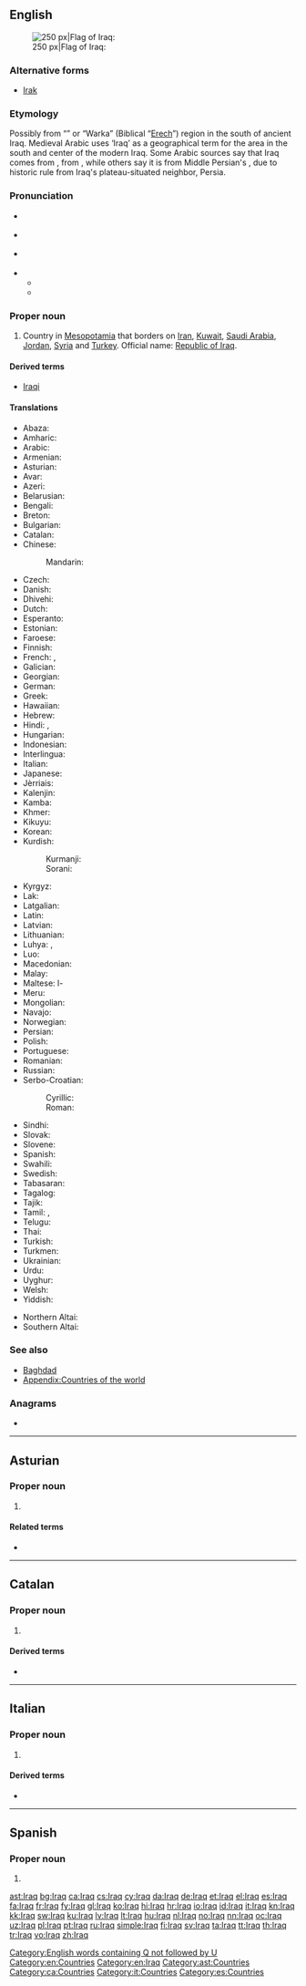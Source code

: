 {{also|İraq}}
==English==
{{wikipedia}}
[[Image:Flag of Iraq.svg|thumb|right|250 px|Flag of Iraq: {{l|ar|الله أكبر}}]]

===Alternative forms===
* [[Irak]]

===Etymology===
Possibly from {{etyl|sux|en}} “{{w|Uruk}}” or “Warka” (Biblical “[[Erech]]”) region in the south of ancient Iraq. Medieval Arabic uses ‘Iraq’ as a geographical term for the area in the south and center of the modern Iraq. Some Arabic sources say that Iraq comes from {{m|ar|عريق||deep-rooted|tr={{IPAchar|ʕaríːq}}|sc=Arab}}, from {{m|ar|عرق||root|tr={{IPAchar|ʕirq}}|sc=Arab}}, while others say it is from Middle Persian's {{m|pal|erāq||lowlands}}, due to historic rule from Iraq's plateau-situated neighbor, Persia.

===Pronunciation===
* {{a|UK}} {{IPA|/ɪˈɹɑːk/|/ɪˈɹak/|lang=en}}
* {{a|AU}} {{IPA|/ɪˈɹak/|lang=en}}
* {{a|US}} {{IPA|/ɪˈɹæk/|/ɪˈɹɑːk/|/aɪˈɹæk/|lang=en}}
* {{audio|En-us-Iraq.ogg|Audio (US)|lang=en}}
** {{rhymes|ɑːk|lang=en}}
** {{rhymes|æk|lang=en}}

===Proper noun===
{{en-proper noun}}

# Country in [[Mesopotamia]] that borders on [[Iran]], [[Kuwait]], [[Saudi Arabia]], [[Jordan]], [[Syria]] and [[Turkey]]. Official name: [[Republic of Iraq]].

====Derived terms====
* [[Iraqi]]

====Translations====
{{trans-top|country}}
* Abaza: {{t|abq|Ирак}}
* Amharic: {{t|am|ኢራቅ}}
* Arabic: {{t|ar|العراق|f|tr=al-ʿirāq}}
* Armenian: {{t|hy|Իրաք}}
* Asturian: {{t+|ast|Iraq|m}}
* Avar: {{t|av|Гӏиракъ}}
* Azeri: {{t+|az|İraq}}
* Belarusian: {{t|be|Ірак|m}}
* Bengali: {{t+|bn|ইরাক}}
* Breton: {{t|br|Iraq}}
* Bulgarian: {{t+|bg|Ира́к|m}}
* Catalan: {{t+|ca|Iraq|m}}
* Chinese:
*: Mandarin: {{t+|cmn|伊拉克|tr=Yīlàkè|sc=Hani}}
* Czech: {{t+|cs|Irák|m}}
* Danish: {{t+|da|Irak}}
* Dhivehi: {{t|dv|އިރާގް}}
* Dutch: {{t+|nl|Irak}}
* Esperanto: {{t|eo|Irako}}
* Estonian: {{t+|et|Iraak}}
* Faroese: {{t+|fo|Irak}}
* Finnish: {{t+|fi|Irak}}
* French: {{t+|fr|Iraq|m}}, {{t+|fr|Irak|m}}
* Galician: {{t+|gl|Iraq|m}}
* Georgian: {{t|ka|ერაყი}}
* German: {{t+|de|Irak|m}}
* Greek: {{t+|el|Ιράκ|n}}
* Hawaiian: {{t|haw|ʻIlaka}}
* Hebrew: {{t+|he|עיראק|tr=’irák}}
* Hindi: {{t|hi|इराक़|tr=Irāq}}, {{t|hi|इराक़|tr=Irāq}}
* Hungarian: {{t+|hu|Irak}}
* Indonesian: {{t|id|Irak}}
* Interlingua: {{t|ia|Iraq}}
* Italian: {{t+|it|Iraq|m}}
* Japanese: {{t|ja|イラク|tr=Iraku}}
* Jèrriais: {{t|roa-jer|Iraq|m}}
* Kalenjin: {{t|kln|Irak}}
* Kamba: {{t|kam|Iraki}}
* Khmer: {{t|km|អ៊ីរ៉ាក់|tr=i rak|sc=Khmr}}
* Kikuyu: {{t|ki|Irak}}
* Korean: {{t+|ko|이라크|tr=Irakeu|sc=Hang}}
* Kurdish:
*: Kurmanji: {{t+|kmr|Iraq}}
*: Sorani: {{t|ckb|عێراق|tr=ʿÊraq}}
{{trans-mid}}
* Kyrgyz: {{t|ky|Ирак}}
* Lak: {{t|lbe|Иракьул|sc=Cyrl}}
* Latgalian: {{t|ltg|Iraks|m}}
* Latin: {{t|la|Iraquia|f}}
* Latvian: {{t+|lv|Irāka}}
* Lithuanian: {{t+|lt|Irakas}}
* Luhya: {{t|luy|Irak}}, {{t|luy|Irak}}
* Luo: {{t|luo|Irak}}
* Macedonian: {{t+|mk|Ирак|m}}
* Malay: {{t|ms|Iraq}}
* Maltese: l-{{t|mt|Iraq}}
* Meru: {{t|mer|Iraki}}
* Mongolian: {{t+|mn|Ирак|sc=Cyrl}}
* Navajo: {{t|nv|Iiwááʼ}}
* Norwegian: {{t+|no|Irak}}
* Persian: {{t+|fa|عراق|tr=irāq}}
* Polish: {{t+|pl|Irak|m}}
* Portuguese: {{t+|pt|Iraque}}
* Romanian: {{t|ro|Irak|n}}
* Russian: {{t+|ru|Ира́к|m}}
* Serbo-Croatian:
*: Cyrillic: {{t|sh|Ирак|m}}
*: Roman: {{t+|sh|Irak|m}}
* Sindhi: {{t|sd|عراق|tr=irāq}}
* Slovak: {{t|sk|Irák}}
* Slovene: {{t|sl|Irák|m}}
* Spanish: {{t+|es|Irak|m}}
* Swahili: {{t+|sw|Iraki}}
* Swedish: {{t+|sv|Irak}}
* Tabasaran: {{t|tab|Иракь|sc=Cyrl}}
* Tagalog: {{t|tl|Irák}}
* Tajik: {{t|tg|Ироқ}}
* Tamil: {{t|ta|இராக்}}, {{t|ta|ஈராக்}}
* Telugu: {{t+|te|ఇరాక్}}
* Thai: {{t+|th|อิรัก|tr=ì-rák}}
* Turkish: {{t+|tr|Irak}}
* Turkmen: {{t|tk|Yrak}}
* Ukrainian: {{t+|uk|Іра́к|m}}
* Urdu: {{t|ur|عراق|tr=Irāq}}
* Uyghur: {{t|ug|ئىراق|sc=ug-Arab}}
* Welsh: {{t|cy|Irac}}
* Yiddish: {{t|yi|איראַק|tr=Irák}}
{{trans-bottom}}

{{checktrans-top}}
* Northern Altai: {{t-check|atv|Ирак|tr=Irak|sc=Cyrl}}
* Southern Altai: {{t-check|alt|Ирак|tr=Irak|sc=Cyrl}}
{{trans-bottom}}

===See also===
* [[Baghdad]]
* [[Appendix:Countries of the world]]

===Anagrams===
* {{l|en|riq'a}}

[[Category:English words containing Q not followed by U]]
[[Category:en:Countries]]
[[Category:en:Iraq]]

----

==Asturian==
{{wikipedia|lang=ast}}

===Proper noun===
{{ast-proper noun|m}}

# {{l/en|Iraq}} {{gloss|country}}

====Related terms====
* {{l|ast|iraquí}}
[[Category:ast:Countries]]

----

==Catalan==
{{wikipedia|lang=ca}}

===Proper noun===
{{ca-proper noun|m}}

# {{l|en|Iraq}}

====Derived terms====
* {{l|ca|iraquià}}

[[Category:ca:Countries]]

----

==Italian==
{{wikipedia|lang=it}}

===Proper noun===
{{it-proper noun|m}}

# {{l|en|Iraq}}

====Derived terms====
* {{l|it|iracheno}}

[[Category:it:Countries]]

----

==Spanish==

===Proper noun===
{{es-proper noun|m}}

# {{alternative spelling of|Irak|lang=es}}
<!--in the RAE spelling reform of 2010, Iraq is deprecated and the official spelling is Irak-->

[[Category:es:Countries]]

[[ast:Iraq]]
[[bg:Iraq]]
[[ca:Iraq]]
[[cs:Iraq]]
[[cy:Iraq]]
[[da:Iraq]]
[[de:Iraq]]
[[et:Iraq]]
[[el:Iraq]]
[[es:Iraq]]
[[fa:Iraq]]
[[fr:Iraq]]
[[fy:Iraq]]
[[gl:Iraq]]
[[ko:Iraq]]
[[hi:Iraq]]
[[hr:Iraq]]
[[io:Iraq]]
[[id:Iraq]]
[[it:Iraq]]
[[kn:Iraq]]
[[kk:Iraq]]
[[sw:Iraq]]
[[ku:Iraq]]
[[lv:Iraq]]
[[lt:Iraq]]
[[hu:Iraq]]
[[nl:Iraq]]
[[no:Iraq]]
[[nn:Iraq]]
[[oc:Iraq]]
[[uz:Iraq]]
[[pl:Iraq]]
[[pt:Iraq]]
[[ru:Iraq]]
[[simple:Iraq]]
[[fi:Iraq]]
[[sv:Iraq]]
[[ta:Iraq]]
[[tt:Iraq]]
[[th:Iraq]]
[[tr:Iraq]]
[[vo:Iraq]]
[[zh:Iraq]]